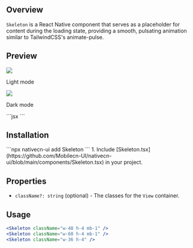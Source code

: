 ## Overview

`Skeleton` is a React Native component that serves as a placeholder for content during the loading state, providing a smooth, pulsating animation similar to TailwindCSS's animate-pulse.

## Preview

<Tabs>
  <Tab title="Preview">
    <div style={{ display: 'flex', justifyContent: 'center', gap: '20px' }}>
      <div>
        <img src="https://raw.githubusercontent.com/Mobilecn-UI/nativecn-ui/main/assets/examples/components/skeleton-light.png" />
        <p>Light mode</p>
      </div>
      <div>
        <img src="https://raw.githubusercontent.com/Mobilecn-UI/nativecn-ui/main/assets/examples/components/skeleton-dark.png" />
        <p>Dark mode</p>
      </div>
    </div>
  </Tab>
  <Tab title="Code">
    ```jsx
    <Skeleton className="w-48 h-4 mb-1" />
    <Skeleton className="w-60 h-4 mb-1" />
    <Skeleton className="w-56 h-4 mb-1" />
    <Skeleton className="w-36 h-4" />
    ```
  </Tab>
</Tabs>

## Installation

<Tabs>
  <Tab title="CLI">```npx nativecn-ui add Skeleton ```</Tab>
  <Tab title="Manual">
    1. Include
    [Skeleton.tsx](https://github.com/Mobilecn-UI/nativecn-ui/blob/main/components/Skeleton.tsx)
    in your project.
  </Tab>
</Tabs>

## Properties

- `className?: string` (optional) - The classes for the `View` container.

## Usage

```jsx
<Skeleton className="w-48 h-4 mb-1" />
<Skeleton className="w-60 h-4 mb-1" />
<Skeleton className="w-36 h-4" />
```
